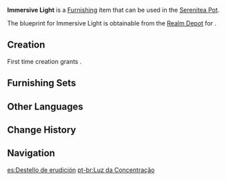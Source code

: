 {{Furnishing Infobox
|id             = 360422
|image          = Item Immersive Light.png
|category       = Landscape
|subcategory    = Lighting
|quality        = 4
|adeptal_energy = 90
|load           = 85
|reduced_load   = 74
|description    = Ground lamps strewn all over the [[House of Daena]] in the [[Akademiya]]. They look like a flower bud held up by leaves and just about ready to bloom.<br />It is said that the placement of every light in the House of Daena was strictly planned based on research on the influence of light on human mood, with the aim to get scholars and students immersed in their readings and reaching an optimal uninterrupted state as soon as possible.
|mention        = 
|blueprint      = Realm Depot
|source1        = 
}}
'''Immersive Light''' is a [[Furnishing]] item that can be used in the [[Serenitea Pot]].

The blueprint for Immersive Light is obtainable from the [[Realm Depot]] for {{Item|Realm Currency|24|x=240}}.

==Creation==
First time creation grants {{Item|Trust|24|x=90}}.
{{Recipe
|type = Creation
|time = 16h
|White Iron Chunk = 12
|sort = White Iron Chunk
}}

==Furnishing Sets==
{{Craft Usage}}

==Other Languages==
{{Other Languages
|default_hidden = 1
|en      = Immersive Light
|zhs     = 「潜心之光」
|zhs_rm  = "Qiánxīn zhī Guāng"
|zht     = 「潛心之光」
|zht_rm  = "Qiánxīn zhī Guāng"
|ja      = 「潜心の光」
|ja_rm   = "Senshin no Hikari"
|ko      = 「몰두의 빛」
|ko_rm   = "Molttu-ui Bit"
|es      = Destello de erudición
|fr      = Lumière immersive
|ru      = Захватывающее освещение
|th      = "แสงแห่งสมาธิ"
|th_rm   = 
|vi      = Ánh Sáng Chuyên Tâm
|de      = „Licht der Vertiefung“
|id      = Cahaya Konsentrasi
|pt      = Luz da Concentração
|tr      = Çevreleyici Işık
|it      = Luce immersiva
}}

==Change History==
{{Change History|3.2}}

==Navigation==
{{Furnishing Navbox|exterior}}

[[es:Destello de erudición]]
[[pt-br:Luz da Concentração]]